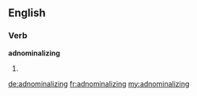==English==

===Verb===
'''adnominalizing'''

# {{present participle of|[[adnominalize]]}}

[[de:adnominalizing]]
[[fr:adnominalizing]]
[[my:adnominalizing]]